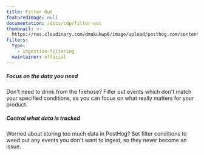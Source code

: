 ```yaml
---
title: Filter Out
featuredImage: null
documentation: /docs/cdp/filter-out
thumbnail: >-
  https://res.cloudinary.com/dmukukwp6/image/upload/posthog.com/contents/cdp/thumbnails/filter-out.png
filters:
  type:
    - ingestion-filtering
  maintainer: official
---
```


<Section
    divider={false}
    title="Set filter conditions so that you only ingest the events you want to track."
    size="full"
    cols={2}
>
    <div>
        <h5>Focus on the data you need</h5>
        <p>Don't need to drink from the firehose? Filter out events which don't match your specified conditions, so you can focus on what really matters for your product.</p>
    </div>
    <div>
        <h5>Control what data is tracked</h5>
        <p>Worried about storing too much data in PostHog? Set filter conditions to weed out any events you don't want to ingest, so they never become an issue.</p>
    </div>
</Section>

<TutorialsSlider topic="filter-out" />

<Documentation />
